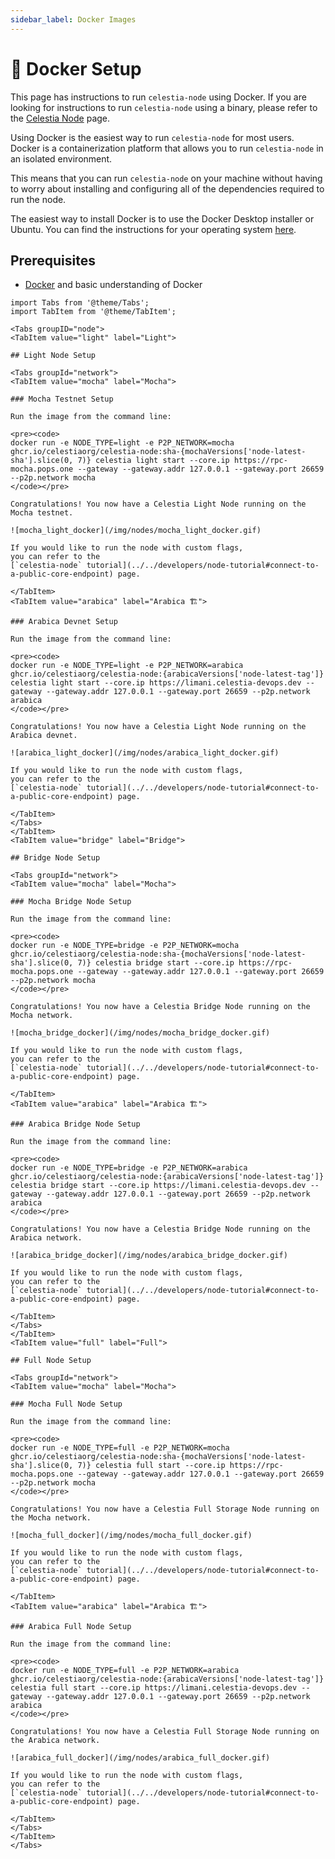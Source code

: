 ```yaml
---
sidebar_label: Docker Images
---
```



# 🐳 Docker Setup

This page has instructions to run `celestia-node` using Docker. If you are
looking for instructions to run `celestia-node` using a binary, please
refer to the [Celestia Node](./celestia-node.mdx) page.

Using Docker is the easiest way to run `celestia-node` for most
users. Docker is a containerization platform that allows you to run `celestia-node`
in an isolated environment.

This means that you can run `celestia-node` on your machine without having
to worry about installing and configuring all of the dependencies required
to run the node.

The easiest way to install Docker is to use the Docker Desktop installer or
Ubuntu. You can find the instructions for your operating system
[here](https://docs.docker.com/engine/install).

## Prerequisites

- [Docker](https://docs.docker.com/get-docker) and basic understanding of Docker

````mdx-code-block
import Tabs from '@theme/Tabs';
import TabItem from '@theme/TabItem';

<Tabs groupID="node">
<TabItem value="light" label="Light">

## Light Node Setup

<Tabs groupId="network">
<TabItem value="mocha" label="Mocha">

### Mocha Testnet Setup

Run the image from the command line:

<pre><code>
docker run -e NODE_TYPE=light -e P2P_NETWORK=mocha ghcr.io/celestiaorg/celestia-node:sha-{mochaVersions['node-latest-sha'].slice(0, 7)} celestia light start --core.ip https://rpc-mocha.pops.one --gateway --gateway.addr 127.0.0.1 --gateway.port 26659 --p2p.network mocha
</code></pre>

Congratulations! You now have a Celestia Light Node running on the Mocha testnet.

![mocha_light_docker](/img/nodes/mocha_light_docker.gif)

If you would like to run the node with custom flags,
you can refer to the
[`celestia-node` tutorial](../../developers/node-tutorial#connect-to-a-public-core-endpoint) page.

</TabItem>
<TabItem value="arabica" label="Arabica 🏗️">

### Arabica Devnet Setup

Run the image from the command line:

<pre><code>
docker run -e NODE_TYPE=light -e P2P_NETWORK=arabica ghcr.io/celestiaorg/celestia-node:{arabicaVersions['node-latest-tag']} celestia light start --core.ip https://limani.celestia-devops.dev --gateway --gateway.addr 127.0.0.1 --gateway.port 26659 --p2p.network arabica
</code></pre>

Congratulations! You now have a Celestia Light Node running on the Arabica devnet.

![arabica_light_docker](/img/nodes/arabica_light_docker.gif)

If you would like to run the node with custom flags,
you can refer to the
[`celestia-node` tutorial](../../developers/node-tutorial#connect-to-a-public-core-endpoint) page.

</TabItem>
</Tabs>
</TabItem>
<TabItem value="bridge" label="Bridge">

## Bridge Node Setup

<Tabs groupId="network">
<TabItem value="mocha" label="Mocha">

### Mocha Bridge Node Setup

Run the image from the command line:

<pre><code>
docker run -e NODE_TYPE=bridge -e P2P_NETWORK=mocha ghcr.io/celestiaorg/celestia-node:sha-{mochaVersions['node-latest-sha'].slice(0, 7)} celestia bridge start --core.ip https://rpc-mocha.pops.one --gateway --gateway.addr 127.0.0.1 --gateway.port 26659 --p2p.network mocha
</code></pre>

Congratulations! You now have a Celestia Bridge Node running on the Mocha network.

![mocha_bridge_docker](/img/nodes/mocha_bridge_docker.gif)

If you would like to run the node with custom flags,
you can refer to the
[`celestia-node` tutorial](../../developers/node-tutorial#connect-to-a-public-core-endpoint) page.

</TabItem>
<TabItem value="arabica" label="Arabica 🏗️">

### Arabica Bridge Node Setup

Run the image from the command line:

<pre><code>
docker run -e NODE_TYPE=bridge -e P2P_NETWORK=arabica ghcr.io/celestiaorg/celestia-node:{arabicaVersions['node-latest-tag']} celestia bridge start --core.ip https://limani.celestia-devops.dev --gateway --gateway.addr 127.0.0.1 --gateway.port 26659 --p2p.network arabica
</code></pre>

Congratulations! You now have a Celestia Bridge Node running on the Arabica network.

![arabica_bridge_docker](/img/nodes/arabica_bridge_docker.gif)

If you would like to run the node with custom flags,
you can refer to the
[`celestia-node` tutorial](../../developers/node-tutorial#connect-to-a-public-core-endpoint) page.

</TabItem>
</Tabs>
</TabItem>
<TabItem value="full" label="Full">

## Full Node Setup

<Tabs groupId="network">
<TabItem value="mocha" label="Mocha">

### Mocha Full Node Setup

Run the image from the command line:

<pre><code>
docker run -e NODE_TYPE=full -e P2P_NETWORK=mocha ghcr.io/celestiaorg/celestia-node:sha-{mochaVersions['node-latest-sha'].slice(0, 7)} celestia full start --core.ip https://rpc-mocha.pops.one --gateway --gateway.addr 127.0.0.1 --gateway.port 26659 --p2p.network mocha
</code></pre>

Congratulations! You now have a Celestia Full Storage Node running on the Mocha network.

![mocha_full_docker](/img/nodes/mocha_full_docker.gif)

If you would like to run the node with custom flags,
you can refer to the
[`celestia-node` tutorial](../../developers/node-tutorial#connect-to-a-public-core-endpoint) page.

</TabItem>
<TabItem value="arabica" label="Arabica 🏗️">

### Arabica Full Node Setup

Run the image from the command line:

<pre><code>
docker run -e NODE_TYPE=full -e P2P_NETWORK=arabica ghcr.io/celestiaorg/celestia-node:{arabicaVersions['node-latest-tag']} celestia full start --core.ip https://limani.celestia-devops.dev --gateway --gateway.addr 127.0.0.1 --gateway.port 26659 --p2p.network arabica
</code></pre>

Congratulations! You now have a Celestia Full Storage Node running on the Arabica network.

![arabica_full_docker](/img/nodes/arabica_full_docker.gif)

If you would like to run the node with custom flags,
you can refer to the
[`celestia-node` tutorial](../../developers/node-tutorial#connect-to-a-public-core-endpoint) page.

</TabItem>
</Tabs>
</TabItem>
</Tabs>
````
